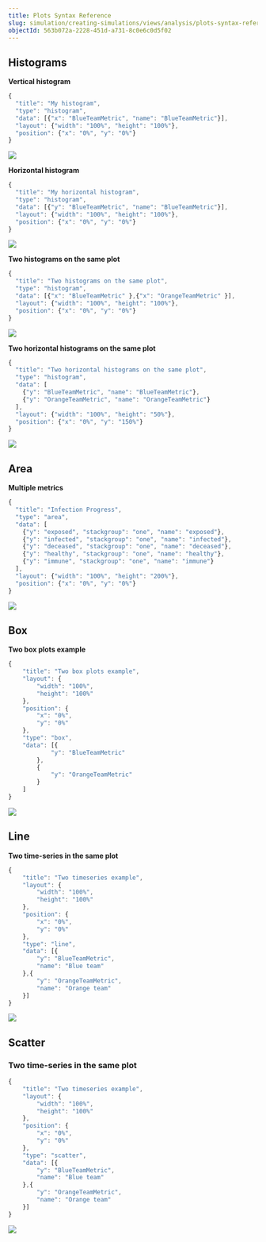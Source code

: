 ```yaml
---
title: Plots Syntax Reference
slug: simulation/creating-simulations/views/analysis/plots-syntax-reference
objectId: 563b072a-2228-451d-a731-8c0e6c0d5f02
---
```


## Histograms

**Vertical histogram**

<Tabs>
<Tab title="Code" >

```javascript
{
  "title": "My histogram",
  "type": "histogram",
  "data": [{"x": "BlueTeamMetric", "name": "BlueTeamMetric"}],
  "layout": {"width": "100%", "height": "100%"},
  "position": {"x": "0%", "y": "0%"}
}
```

</Tab>

<TextTab title="Modal configuration" >

![](https://cdn-us1.hash.ai/site/docs/screenshot-2021-03-11-at-18.27.36.png)

</TextTab>
</Tabs>

**Horizontal histogram**

<Tabs>
<Tab title="Code" >

```javascript
{
  "title": "My horizontal histogram",
  "type": "histogram",
  "data": [{"y": "BlueTeamMetric", "name": "BlueTeamMetric"}],
  "layout": {"width": "100%", "height": "100%"},
  "position": {"x": "0%", "y": "0%"}
}
```

</Tab>

<TextTab title="Modal configuration" >

![](https://cdn-us1.hash.ai/site/docs/screenshot-2021-03-11-at-18.30.43.png)

</TextTab>
</Tabs>

**Two histograms on the same plot**

<Tabs>
<Tab title="Code" >

```javascript
{
  "title": "Two histograms on the same plot",
  "type": "histogram",
  "data": [{"x": "BlueTeamMetric" },{"x": "OrangeTeamMetric" }],
  "layout": {"width": "100%", "height": "100%"},
  "position": {"x": "0%", "y": "0%"}
}
```

</Tab>

<TextTab title="Modal configuration" >

![](https://cdn-us1.hash.ai/site/docs/screenshot-2021-03-11-at-18.36.34.png)

</TextTab>
</Tabs>

**Two horizontal histograms on the same plot**

<Tabs>
<Tab title="Code" >

```javascript
{
  "title": "Two horizontal histograms on the same plot",
  "type": "histogram",
  "data": [
    {"y": "BlueTeamMetric", "name": "BlueTeamMetric"},
    {"y": "OrangeTeamMetric", "name": "OrangeTeamMetric"}
  ],
  "layout": {"width": "100%", "height": "50%"},
  "position": {"x": "0%", "y": "150%"}
}
```

</Tab>

<TextTab title="Modal configuration" >

![](https://cdn-us1.hash.ai/site/docs/screenshot-2021-03-11-at-18.37.23.png)

</TextTab>
</Tabs>

## Area

**Multiple metrics**

<Tabs>
<Tab title="Code" >

```javascript
{
  "title": "Infection Progress",
  "type": "area",
  "data": [
    {"y": "exposed", "stackgroup": "one", "name": "exposed"},
    {"y": "infected", "stackgroup": "one", "name": "infected"},
    {"y": "deceased", "stackgroup": "one", "name": "deceased"},
    {"y": "healthy", "stackgroup": "one", "name": "healthy"},
    {"y": "immune", "stackgroup": "one", "name": "immune"}
  ],
  "layout": {"width": "100%", "height": "200%"},
  "position": {"x": "0%", "y": "0%"}
}
```

</Tab>

<TextTab title="Modal configuration" >

![](https://cdn-us1.hash.ai/site/docs/screenshot-2021-03-11-at-17.53.05.png)

</TextTab>
</Tabs>

## Box

**Two box plots example**

<Tabs>
<Tab title="Code" >

```javascript
{
    "title": "Two box plots example",
    "layout": {
        "width": "100%",
        "height": "100%"
    },
    "position": {
        "x": "0%",
        "y": "0%"
    },
    "type": "box",
    "data": [{
            "y": "BlueTeamMetric"
        },
        {
            "y": "OrangeTeamMetric"
        }
    ]
}
```

</Tab>

<TextTab title="Modal configuration" >

![](https://cdn-us1.hash.ai/site/docs/screenshot-2021-03-11-at-18.25.23.png)

</TextTab>
</Tabs>

## Line

**Two time-series in the same plot**

<Tabs>
<Tab title="Code" >

```javascript
{
    "title": "Two timeseries example",
    "layout": {
        "width": "100%",
        "height": "100%"
    },
    "position": {
        "x": "0%",
        "y": "0%"
    },
    "type": "line",
    "data": [{
        "y": "BlueTeamMetric",
        "name": "Blue team"
    },{
        "y": "OrangeTeamMetric",
        "name": "Orange team"
    }]
}
```

</Tab>

<TextTab title="Modal configuration" >

![](https://cdn-us1.hash.ai/site/docs/screenshot-2021-03-11-at-15.27.25.png)

</TextTab>
</Tabs>

## Scatter

### Two time-series in the same plot

<Tabs>
<Tab title="Code" >

```javascript
{
    "title": "Two timeseries example",
    "layout": {
        "width": "100%",
        "height": "100%"
    },
    "position": {
        "x": "0%",
        "y": "0%"
    },
    "type": "scatter",
    "data": [{
        "y": "BlueTeamMetric",
        "name": "Blue team"
    },{
        "y": "OrangeTeamMetric",
        "name": "Orange team"
    }]
}
```

</Tab>

<TextTab title="Modal configuration" >

![](https://cdn-us1.hash.ai/site/docs/screenshot-2021-03-11-at-15.15.03.png)

</TextTab>
</Tabs>
